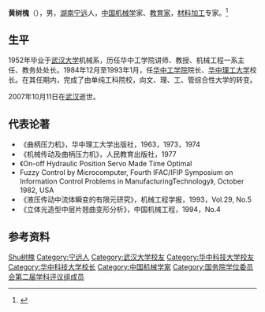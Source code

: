 '''黄树槐'''（{{bd|1930年||2007年|10月11日|catIdx=Huang黄树槐}}），男，[[湖南|湖南]][[宁远县|宁远]]人，[[中华人民共和国|中国]][[机械学|机械学]]家、[[教育家|教育家]]，[[材料加工工程|材料加工]]专家。<ref>{{Cite web|title=陈海春：黄树槐执掌华中理工大学的八年|url=http://xsyj.hust.edu.cn/info/1004/1836.htm|access-date=2021-06-25|work=华中科技大学校史网|archive-date=2021-03-04|archive-url=https://web.archive.org/web/20210304064720/http://xsyj.hust.edu.cn/info/1004/1836.htm|dead-url=no}}</ref>

== 生平 ==
1952年毕业于[[武汉大学|武汉大学]]机械系，历任华中工学院讲师、教授、机械工程一系主任、教务处处长。1984年12月至1993年1月，任[[华中工学院|华中工学院]]院长、[[华中理工大学|华中理工大学]]校长。在其任期内，完成了由单纯工科院校，向文、理、工、管综合性大学的转变。

2007年10月11日在[[武汉|武汉]]逝世。

== 代表论著 ==
* 《曲柄压力机》，华中理工大学出版社，1963，1973，1974 
* 《机械传动及曲柄压力机》，人民教育出版社，1977 
* 《On-off Hydraulic Position Servo Made Time Optimal 
* Fuzzy Control by Microcomputer, Fourth IFAC/IFIP Symposium on Information Control Problems in ManufacturingTechnology》, October 1982, USA 
* 《液压传动中流体瞬变的有限元研究》，机械工程学报，1993，Vol.29, No.5 
* 《立体光造型中层片翘曲变形分析》，中国机械工程，1994，No.4

== 参考资料 ==
{{reflist}}

{{华中科技大学}}
{{国务院学位委员会第二届学科评议组/工学}}

{{Authority control}}
{{DEFAULTSORT:Huang黄树槐}}
[[Category:黃姓|Shu树槐]]
[[Category:宁远人|Category:宁远人]]
[[Category:武汉大学校友|Category:武汉大学校友]]
[[Category:华中科技大学校友|Category:华中科技大学校友]]
[[Category:华中科技大学校长|Category:华中科技大学校长]]
[[Category:中国机械学家|Category:中国机械学家]]
[[Category:国务院学位委员会第二届学科评议组成员|Category:国务院学位委员会第二届学科评议组成员]]